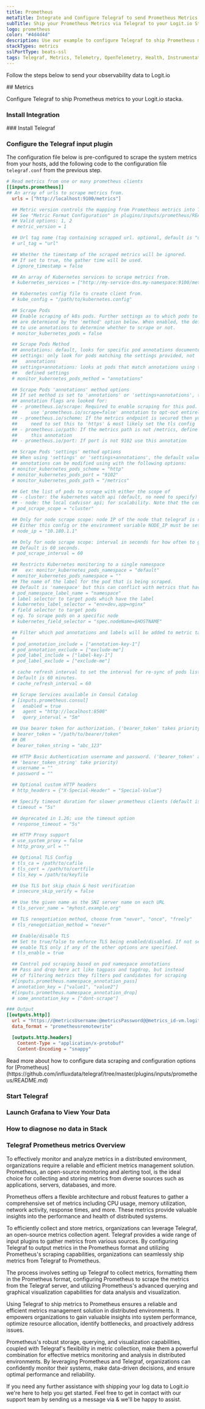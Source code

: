 ```yaml
---
title: Prometheus
metaTitle: Integrate and Configure Telegraf to send Prometheus Metrics
subTitle: Ship your Prometheus Metrics via Telegraf to your Logit.io Stack
logo: prometheus
color: "#4d4d4d"
description: Use our example to configure Telegraf to ship Prometheus metrics to your Logit.io stacks. Configure Telegraf to send Prometheus metrics.
stackTypes: metrics
sslPortType: beats-ssl
tags: Telegraf, Metrics, Telemetry, OpenTelemetry, Health, Instrumentation, Prometheus, Monitoring
---
```


Follow the steps below to send your observability data to Logit.io

<Steps>
  ## Metrics

  Configure Telegraf to ship Prometheus metrics to your Logit.io stacka.
  
  ### Install Integration
  <InstallIntegration/>
  ### Install Telegraf

  <InstallTelegraf />

  ### Configure the Telegraf input plugin

  The configuration file below is pre-configured to scrape the system metrics from your hosts, add the following code to the configuration file `telegraf.conf` from the previous step.

  ```toml copy filename="telegraf.conf" showLineNumbers /@metricsUsername/ /@metricsPassword/ /@metrics_id/ /@vmAgentPort/
  # Read metrics from one or many prometheus clients
  [[inputs.prometheus]]
  ## An array of urls to scrape metrics from.
    urls = ["http://localhost:9100/metrics"]

    ## Metric version controls the mapping from Prometheus metrics into Telegraf metrics.
    ## See "Metric Format Configuration" in plugins/inputs/prometheus/README.md for details.
    ## Valid options: 1, 2
    # metric_version = 1

    ## Url tag name (tag containing scrapped url. optional, default is "url")
    # url_tag = "url"

    ## Whether the timestamp of the scraped metrics will be ignored.
    ## If set to true, the gather time will be used.
    # ignore_timestamp = false

    ## An array of Kubernetes services to scrape metrics from.
    # kubernetes_services = ["http://my-service-dns.my-namespace:9100/metrics"]

    ## Kubernetes config file to create client from.
    # kube_config = "/path/to/kubernetes.config"

    ## Scrape Pods
    ## Enable scraping of k8s pods. Further settings as to which pods to scape
    ## are determiend by the 'method' option below. When enabled, the default is
    ## to use annotations to determine whether to scrape or not.
    # monitor_kubernetes_pods = false

    ## Scrape Pods Method
    ## annotations: default, looks for specific pod annotations documented below
    ## settings: only look for pods matching the settings provided, not
    ##   annotations
    ## settings+annotations: looks at pods that match annotations using the user
    ##   defined settings
    # monitor_kubernetes_pods_method = "annotations"

    ## Scrape Pods 'annotations' method options
    ## If set method is set to 'annotations' or 'settings+annotations', these
    ## annotation flags are looked for:
    ## - prometheus.io/scrape: Required to enable scraping for this pod. Can also
    ##     use 'prometheus.io/scrape=false' annotation to opt-out entirely.
    ## - prometheus.io/scheme: If the metrics endpoint is secured then you will
    ##     need to set this to 'https' & most likely set the tls config
    ## - prometheus.io/path: If the metrics path is not /metrics, define it with
    ##     this annotation
    ## - prometheus.io/port: If port is not 9102 use this annotation

    ## Scrape Pods 'settings' method options
    ## When using 'settings' or 'settings+annotations', the default values for
    ## annotations can be modified using with the following options:
    # monitor_kubernetes_pods_scheme = "http"
    # monitor_kubernetes_pods_port = "9102"
    # monitor_kubernetes_pods_path = "/metrics"

    ## Get the list of pods to scrape with either the scope of
    ## - cluster: the kubernetes watch api (default, no need to specify)
    ## - node: the local cadvisor api; for scalability. Note that the config node_ip or the environment variable NODE_IP must be set to the host IP.
    # pod_scrape_scope = "cluster"

    ## Only for node scrape scope: node IP of the node that telegraf is running on.
    ## Either this config or the environment variable NODE_IP must be set.
    # node_ip = "10.180.1.1"

    ## Only for node scrape scope: interval in seconds for how often to get updated pod list for scraping.
    ## Default is 60 seconds.
    # pod_scrape_interval = 60

    ## Restricts Kubernetes monitoring to a single namespace
    ##   ex: monitor_kubernetes_pods_namespace = "default"
    # monitor_kubernetes_pods_namespace = ""
    ## The name of the label for the pod that is being scraped.
    ## Default is 'namespace' but this can conflict with metrics that have the label 'namespace'
    # pod_namespace_label_name = "namespace"
    # label selector to target pods which have the label
    # kubernetes_label_selector = "env=dev,app=nginx"
    # field selector to target pods
    # eg. To scrape pods on a specific node
    # kubernetes_field_selector = "spec.nodeName=$HOSTNAME"

    ## Filter which pod annotations and labels will be added to metric tags
    #
    # pod_annotation_include = ["annotation-key-1"]
    # pod_annotation_exclude = ["exclude-me"]
    # pod_label_include = ["label-key-1"]
    # pod_label_exclude = ["exclude-me"]

    # cache refresh interval to set the interval for re-sync of pods list.
    # Default is 60 minutes.
    # cache_refresh_interval = 60

    ## Scrape Services available in Consul Catalog
    # [inputs.prometheus.consul]
    #   enabled = true
    #   agent = "http://localhost:8500"
    #   query_interval = "5m"

    ## Use bearer token for authorization. ('bearer_token' takes priority)
    # bearer_token = "/path/to/bearer/token"
    ## OR
    # bearer_token_string = "abc_123"

    ## HTTP Basic Authentication username and password. ('bearer_token' and
    ## 'bearer_token_string' take priority)
    # username = ""
    # password = ""

    ## Optional custom HTTP headers
    # http_headers = {"X-Special-Header" = "Special-Value"}

    ## Specify timeout duration for slower prometheus clients (default is 5s)
    # timeout = "5s"

    ## deprecated in 1.26; use the timeout option
    # response_timeout = "5s"

    ## HTTP Proxy support
    # use_system_proxy = false
    # http_proxy_url = ""

    ## Optional TLS Config
    # tls_ca = /path/to/cafile
    # tls_cert = /path/to/certfile
    # tls_key = /path/to/keyfile

    ## Use TLS but skip chain & host verification
    # insecure_skip_verify = false

    ## Use the given name as the SNI server name on each URL
    # tls_server_name = "myhost.example.org"

    ## TLS renegotiation method, choose from "never", "once", "freely"
    # tls_renegotiation_method = "never"

    ## Enable/disable TLS
    ## Set to true/false to enforce TLS being enabled/disabled. If not set,
    ## enable TLS only if any of the other options are specified.
    # tls_enable = true

    ## Control pod scraping based on pod namespace annotations
    ## Pass and drop here act like tagpass and tagdrop, but instead
    ## of filtering metrics they filters pod candidates for scraping
    #[inputs.prometheus.namespace_annotation_pass]
    # annotation_key = ["value1", "value2"]
    #[inputs.prometheus.namespace_annotation_drop]
    # some_annotation_key = ["dont-scrape"]

  ### Output
  [[outputs.http]]
    url = "https://@metricsUsername:@metricsPassword@@metrics_id-vm.logit.io:@vmAgentPort/api/v1/write"
    data_format = "prometheusremotewrite"

    [outputs.http.headers]
      Content-Type = "application/x-protobuf"
      Content-Encoding = "snappy"
  ```
  <Callout type="info">
    Read more about how to configure data scraping and configuration options for [Prometheus](https://github.com/influxdata/telegraf/tree/master/plugins/inputs/prometheus/README.md)
  </Callout>

  ### Start Telegraf

  <StartTelegraf />

  ### Launch Grafana to View Your Data

  <LaunchVisualizer type="metrics" />

  ### How to diagnose no data in Stack

  <DiagnoseNoData />

</Steps>

### Telegraf Prometheus metrics Overview

To effectively monitor and analyze metrics in a distributed environment, organizations require a reliable 
and efficient metrics management solution. Prometheus, an open-source monitoring and alerting tool, 
is the ideal choice for collecting and storing metrics from diverse sources such as applications, servers, databases, and more.

Prometheus offers a flexible architecture and robust features to gather a comprehensive set of metrics 
including CPU usage, memory utilization, network activity, response times, and more. 
These metrics provide valuable insights into the performance and health of distributed systems.

To efficiently collect and store metrics, organizations can leverage Telegraf, an open-source metrics collection agent. 
Telegraf provides a wide range of input plugins to gather metrics from various sources. 
By configuring Telegraf to output metrics in the Prometheus format and utilizing Prometheus's scraping capabilities, 
organizations can seamlessly ship metrics from Telegraf to Prometheus.

The process involves setting up Telegraf to collect metrics, formatting them in the Prometheus format, 
configuring Prometheus to scrape the metrics from the Telegraf server, and utilizing Prometheus's 
advanced querying and graphical visualization capabilities for data analysis and visualization.

Using Telegraf to ship metrics to Prometheus ensures a reliable and efficient metrics management solution 
in distributed environments. It empowers organizations to gain valuable insights into system performance, 
optimize resource allocation, identify bottlenecks, and proactively address issues.

Prometheus's robust storage, querying, and visualization capabilities, coupled with Telegraf's flexibility 
in metric collection, make them a powerful combination for effective metrics monitoring and analysis in 
distributed environments. By leveraging Prometheus and Telegraf, organizations can confidently monitor 
their systems, make data-driven decisions, and ensure optimal performance and reliability.

If you need any further assistance with shipping your log data to Logit.io we're here to help you get started. 
Feel free to get in contact with our support team by sending us a message via <IntercomButton text="live chat" /> 
& we'll be happy to assist.